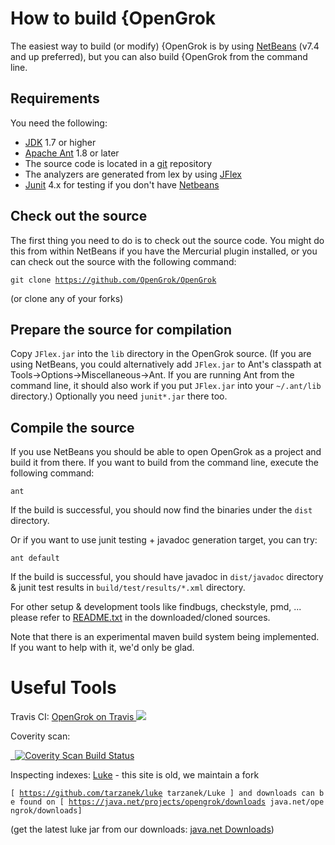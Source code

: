 = How to build {OpenGrok =

The easiest way to build (or modify) {OpenGrok is by using [http://www.netbeans.org NetBeans] (v7.4 and up preferred), but you can also build {OpenGrok from the command line.

== Requirements ==

You need the following:

* [http://java.sun.com/javase/downloads/index.jsp JDK] 1.7 or higher
* [http://ant.apache.org/ Apache Ant] 1.8 or later
* The source code is located in a [http://git-scm.com/ git] repository
* The analyzers are generated from lex by using [http://jflex.de/ JFlex]
* [http://www.junit.org/ Junit] 4.x for testing if you don't have [http://www.netbeans.org/ Netbeans]

== Check out the source ==

The first thing you need to do is to check out the source code. You might do this from within NetBeans if you have the Mercurial plugin installed, or you can check out the source with the following command:

 git clone https://github.com/OpenGrok/OpenGrok

(or clone any of your forks)

== Prepare the source for compilation ==

Copy <code>JFlex.jar</code> into the <code>lib</code> directory in the OpenGrok source. (If you are using NetBeans, you could alternatively add <code>JFlex.jar</code> to Ant's classpath at Tools->Options->Miscellaneous->Ant. If you are running Ant from the command line, it should also work if you put <code>JFlex.jar</code> into your <code>~/.ant/lib</code> directory.) Optionally you need <code>junit*.jar</code> there too.

== Compile the source ==

If you use NetBeans you should be able to open OpenGrok as a project and build it from there. If you want to build from the command line, execute the following command:

 ant

If the build is successful, you should now find the binaries under the <code>dist</code> directory.

Or if you want to use junit testing + javadoc generation target, you can try:

 ant default


If the build is successful, you should have javadoc in <code>dist/javadoc</code> directory & junit test results in <code>build/test/results/*.xml</code> directory.

For other setup & development tools like findbugs, checkstyle, pmd, ... please refer to [https://github.com/OpenGrok/OpenGrok/blob/master/README.txt README.txt] in the downloaded/cloned sources.

Note that there is an experimental maven build system being implemented. If you want to help with it, we'd only be glad.

= Useful Tools =

Travis CI: <a href="https://travis-ci.org/OpenGrok/OpenGrok">OpenGrok on Travis <img src="https://travis-ci.org/OpenGrok/OpenGrok.png?branch=master"/></a>

Coverity scan: <a href="https://scan.coverity.com/projects/2627">
  <img alt="Coverity Scan Build Status"
       src="https://scan.coverity.com/projects/2627/badge.svg"/>
</a>

Inspecting indexes: [http://code.google.com/p/luke/ Luke] - this site is old, we maintain a fork
 [ https://github.com/tarzanek/luke tarzanek/Luke ] and downloads can be found on [ https://java.net/projects/opengrok/downloads java.net/opengrok/downloads]

(get the latest luke jar from our downloads: [https://java.net/projects/opengrok/downloads java.net Downloads])
